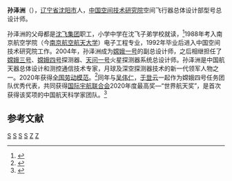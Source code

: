 '''孙泽洲'''（{{bd|1970年|11月|}}），[[辽宁省|辽宁省]][[沈阳市|沈阳市]]人，[[中国空间技术研究院|中国空间技术研究院]]空间飞行器总体设计部型号总设计师。

孙泽洲的父母都是[[沈飞集团|沈飞集团]]职工，小学中学在沈飞子弟学校就读，<ref name="科学网">{{cite web |author1=张冉燃 |title=嫦娥三号设计师：不是为了饭碗而是为了事业 |url=http://news.sciencenet.cn/htmlnews/2014/1/287973.shtm |website=科学网 |accessdate=2021-02-12 |archive-date=2014-01-30 |archive-url=https://web.archive.org/web/20140130074104/http://news.sciencenet.cn/htmlnews/2014/1/287973.shtm |dead-url=no }}</ref>1988年考入南京航空学院（今[[南京航空航天大学|南京航空航天大学]]）电子工程专业，1992年毕业后进入中国空间技术研究院工作。2004年，孙泽洲成为[[嫦娥一号|嫦娥一号]]的副总设计师，之后相继担任了[[嫦娥三号|嫦娥三号]]、[[嫦娥四号|嫦娥四号]]探测器、[[天问一号|天问一号]]火星探测器系统总设计师。孙泽洲是中国航天器总体设计和测控通信技术专家，月球及深空探测器技术的新一代领军人物之一。2020年获得[[全国劳动模范|全国劳动模范]]。<ref>{{cite web |title=2020年全国劳动模范孙泽洲 |url=http://bj.people.com.cn/n2/2020/1217/c399586-34480029.html |website=人民网 |accessdate=2021-02-12}}</ref>同年与[[吴伟仁|吴伟仁]]，[[于登云|于登云]]一起作为嫦娥四号任务团队优秀代表，共同获得[[国际宇航联合会|国际宇航联合会]]2020年度最高奖—“世界航天奖”，是首次获得该奖项的中国航天科学家团队。<ref>{{cite web |title=嫦娥四号工程团队优秀代表获得国际宇航联合会2020年度“世界航天奖” |url=https://www.sohu.com/a/404717729_120769722 |website=搜狐 |accessdate=2021-02-12}}</ref>

==参考文献==
{{reflist}}
[[Category:沈阳人|S]]
[[Category:南京航空航天大学校友|S]]
[[Category:中国航天工程师|S]]
[[Category:嫦娥工程|S]]
[[Category:孙姓|Z]]
[[Category:辽宁科学家|Z]]